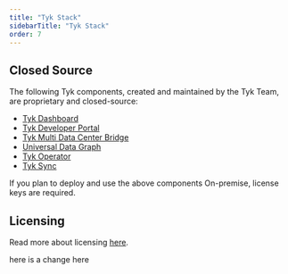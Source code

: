 ```yaml
---
title: "Tyk Stack"
sidebarTitle: "Tyk Stack"
order: 7
---
```



<OssProductListInclude/>

## Closed Source

The following Tyk components, created and maintained by the Tyk Team, are proprietary and closed-source:

* [Tyk Dashboard](/docs3/tyk-dashboard)
* [Tyk Developer Portal](/docs3/tyk-developer-portal)
* [Tyk Multi Data Center Bridge](/docs3/api-management/mdcb#managing-geographically-distributed-gateways-to-minimize-latency-and-protect-data-sovereignty)
* [Universal Data Graph](/docs3/api-management/data-graph#overview)
* [Tyk Operator](/docs3/api-management/automations/operator#what-is-tyk-operator)
* [Tyk Sync](/docs3/api-management/automations/sync)

If you plan to deploy and use the above components On-premise, license keys are required.

## Licensing
Read more about licensing [here](/docs3/apim#licensing).

here is a change here
